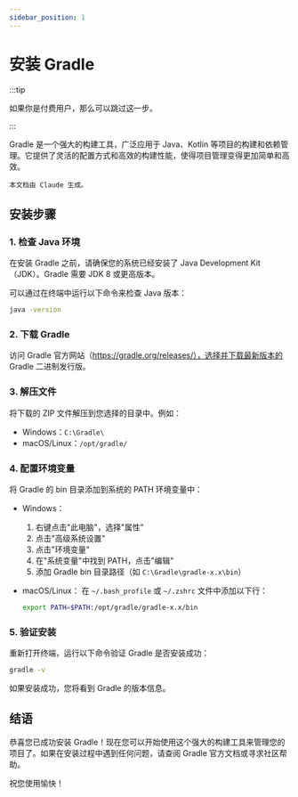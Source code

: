 ```yaml
---
sidebar_position: 1
---
```


# 安装 Gradle

:::tip

如果你是付费用户，那么可以跳过这一步。

:::

Gradle 是一个强大的构建工具，广泛应用于 Java、Kotlin 等项目的构建和依赖管理。它提供了灵活的配置方式和高效的构建性能，使得项目管理变得更加简单和高效。

```
本文档由 Claude 生成。
```

## 安装步骤

### 1. 检查 Java 环境

在安装 Gradle 之前，请确保您的系统已经安装了 Java Development Kit（JDK）。Gradle 需要 JDK 8 或更高版本。

可以通过在终端中运行以下命令来检查 Java 版本：

```bash
java -version
```

### 2. 下载 Gradle

访问 Gradle 官方网站（https://gradle.org/releases/），选择并下载最新版本的 Gradle 二进制发行版。

### 3. 解压文件

将下载的 ZIP 文件解压到您选择的目录中。例如：

- Windows：`C:\Gradle\`
- macOS/Linux：`/opt/gradle/`

### 4. 配置环境变量

将 Gradle 的 bin 目录添加到系统的 PATH 环境变量中：

- Windows：
  1. 右键点击"此电脑"，选择"属性"
  2. 点击"高级系统设置"
  3. 点击"环境变量"
  4. 在"系统变量"中找到 PATH，点击"编辑"
  5. 添加 Gradle bin 目录路径（如 `C:\Gradle\gradle-x.x\bin`）

- macOS/Linux：
  在 `~/.bash_profile` 或 `~/.zshrc` 文件中添加以下行：
  ```bash
  export PATH=$PATH:/opt/gradle/gradle-x.x/bin
  ```

### 5. 验证安装

重新打开终端，运行以下命令验证 Gradle 是否安装成功：

```bash
gradle -v
```


如果安装成功，您将看到 Gradle 的版本信息。

## 结语

恭喜您已成功安装 Gradle！现在您可以开始使用这个强大的构建工具来管理您的项目了。如果在安装过程中遇到任何问题，请查阅 Gradle 官方文档或寻求社区帮助。

祝您使用愉快！